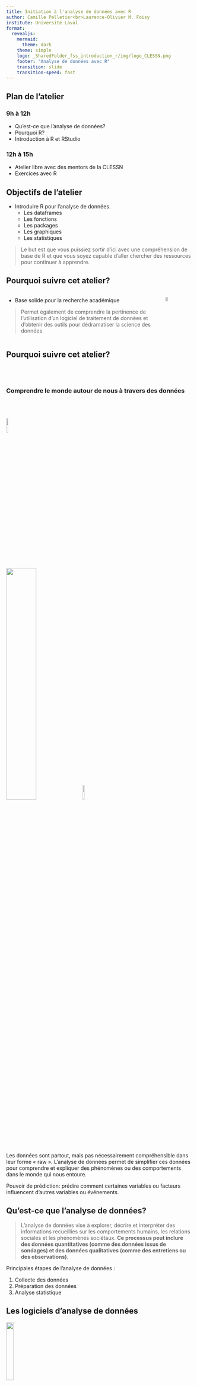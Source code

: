 ```yaml
---
title: Initiation à l'analyse de données avec R 
author: Camille Pelletier<br>Laurence-Olivier M. Foisy
institute: Université Laval
format:
  revealjs:
    mermaid: 
      theme: dark
    theme: simple
    logo: _SharedFolder_fss_introduction_r/img/logo_CLESSN.png
    footer: "Analyse de données avec R"
    transition: slide
    transition-speed: fast
---
```


## Plan de l'atelier{.smaller}

### 9h à 12h 
- Qu'est-ce que l'analyse de données?
- Pourquoi R?
- Introduction à R et RStudio


### 12h à 15h
- Atelier libre avec des mentors de la CLESSN 
- Exercices avec R

## Objectifs de l'atelier{.smaller}

- Introduire R pour l'analyse de données.
  - Les dataframes
  - Les fonctions
  - Les packages 
  - Les graphiques
  - Les statistiques

> Le but est que vous puissiez sortir d'ici avec une compréhension de base de R et que vous soyez capable d'aller chercher des ressources pour continuer à apprendre.

## Pourquoi suivre cet atelier?{.smaller} 

::::{.columns}

:::{.column width="70%"}

- Base solide pour la recherche académique

> Permet également de comprendre la pertinence de l'utilisation d'un logiciel de traitement de données et d'obtenir des outils pour dédramatiser la science des données

:::

:::{.column}

![](_SharedFolder_fss_introduction_r/img/science.png){.absolute top=150 left=800 width="30%"}
:::

::::

## Pourquoi suivre cet atelier?{.smaller}

<br><br>

### Comprendre le monde autour de nous à travers des données

<br><br>

![](_SharedFolder_fss_introduction_r/img/binoculars.png){.absolute top=430 left=600 width="10%"} 

![](_SharedFolder_fss_introduction_r/img/data.png){.absolute top=300 left=800 width="40%"}
![](_SharedFolder_fss_introduction_r/img/citizen.jpg){.absolute top=470 left=470 width="10%"}


:::{.notes}
Les données sont partout, mais pas nécessairement compréhensible dans leur forme « raw ». L'analyse de données permet de simplifier ces données pour comprendre et expliquer des phénomènes ou des comportements dans le monde qui nous entoure.

Pouvoir de prédiction: prédire comment certaines variables ou facteurs influencent d’autres variables ou événements. 
:::


## Qu'est-ce que l'analyse de données?{.smaller}

> L'analyse de données vise à explorer, décrire et interpréter des informations recueillies sur les comportements humains, les relations sociales et les phénomènes sociétaux. **Ce processus peut inclure des données quantitatives (comme des données issus de sondages) et des données qualitatives (comme des entretiens ou des observations)**.

::: {.incremental}
Principales étapes de l'analyse de données :

1. Collecte des données
2. Préparation des données
3. Analyse statistique
:::


## Les logiciels d'analyse de données{.smaller}

![](https://upload.wikimedia.org/wikipedia/commons/e/ea/SPSS_logo.svg){.absolute top=400 left=100 width="20%"}

![](https://upload.wikimedia.org/wikipedia/commons/7/79/Stata_logo_med_blue.png){.absolute top=150 left=800 width="20%"}

![](https://upload.wikimedia.org/wikipedia/commons/thumb/c/c3/Python-logo-notext.svg/800px-Python-logo-notext.svg.png){.absolute top=400 left=800 width="20%"}

![](https://upload.wikimedia.org/wikipedia/commons/thumb/1/1f/Julia_Programming_Language_Logo.svg/1024px-Julia_Programming_Language_Logo.svg.png){.absolute top=100 left=100 width="20%"}

![](https://upload.wikimedia.org/wikipedia/commons/thumb/1/1b/R_logo.svg/1024px-R_logo.svg.png){.absolute top=200 left=330 width="40%"}


## Pourquoi R?{.smaller}

![](https://upload.wikimedia.org/wikipedia/commons/thumb/1/1b/R_logo.svg/1024px-R_logo.svg.png){.absolute top=0 left=800 width="20%"}

<br><br>

### Open source

- Gratuit
- Collaboratif
- Communauté active
  - Stackoverflow
  - r-bloggers
- Adapté aux besoins des utilisateurs

:::{.notes}
Open source c'est un modèle de développement de logiciels où le code est accessible à tous. Dans un logiciel open source, ce code est publié publiquement, permettant à n'importe qui de le lire, le modifier, le partager, et l'améliorer.
:::

## Pourquoi R?{.smaller}

![](https://upload.wikimedia.org/wikipedia/commons/thumb/1/1b/R_logo.svg/1024px-R_logo.svg.png){.absolute top=0 left=800 width="20%"}

<br><br>

### Packages

- Offre une extension des fonctionnalités de base presque infinie
- Peux répondre à des besoins très spécifiques
- 21,744 packages sur CRAN (Comprehensive R Archive Network)
  - Principal dépôt où sont hébergés les packages R
- Beaucoup plus sur GitHub
  - En plus de CRAN, de nombreux chercheurs publient leurs packages sur GitHub, une plateforme de partage de code

:::{.notes}
Chaque tâche spécifique lié à l'analyse de donnéees peut être automatisé et facilité par R. Collègue récemment à la CLESSN catégorisé les code postaux à la main. 
:::

## Pourquoi R?{.smaller}

![](https://upload.wikimedia.org/wikipedia/commons/thumb/1/1b/R_logo.svg/1024px-R_logo.svg.png){.absolute top=0 left=800 width="20%"}

<br><br>

### Reproductibilité

- Rendre les analyses reproductibles
- Permet de partager les analyses
  - Les scripts R permettent de partager facilement le travail
- Permet de retracer les erreurs
- Partager le code
  - Encourage la transparence et la collaboration dans la recherche

## Pourquoi R?{.smaller}

![](https://upload.wikimedia.org/wikipedia/commons/thumb/1/1b/R_logo.svg/1024px-R_logo.svg.png){.absolute top=0 left=800 width="20%"}

<br><br>

### Très utilisé en science sociale

- Beaucoup de ressources
- Beaucoup de tutoriels orientés vers les sciences sociales
  - Datacamp
  - Coursera
  - Datanovia

#### Bref... important d'utiliser les mêmes outils que les chercheurs dans votre domaine

## La CLESSN{.smaller}

![](https://www.clessn.com/assets/img/logo-black.svg){.absolute top=330 left=630 width="30%"}
![](_SharedFolder_fss_introduction_r/img/yaduf.png){.absolute top=200 left=0 width="35%"}
Chaire de leadership en enseignement des sciences sociales numériques (CLESSN)


::::{.columns}

:::{.column width="50%"}
- Titulaire: Yannick Dufresne
:::

:::{.column width="50%"}
- Objectif: Développer des compétences en science des données pour les étudiants en sciences sociales à travers des projets de recherche et des formations
:::

::::

## Datagotchi{.smaller}

![](_SharedFolder_fss_introduction_r/img/datagotchi_usa.png){.absolute top=0 left=850 width="30%"}

- Application utilisant des variables lifestyles pour prédire le vote
- Utiliser R et l'analyse de données à travers ce projet:
  - Prototypage en Shiny
  - Nettoyage des données
  - Analyse factorielle
  - Régressions et modèles
  - Visualisation

## 

![](_SharedFolder_fss_introduction_r/img/datagotchi_graph.png){.absolute top=0 left=0 width="200%"}

::: {.r-stack}

![](_SharedFolder_fss_introduction_r/img/cartogram.png){.fragment .absolute top=0 left=0 width="200%"}

![](_SharedFolder_fss_introduction_r/img/turnout.png){.fragment .absolute top=0 left=0 width="200%"}

::: 

## R : Au-delà de l'analyse de données{.smaller}

- R ne se limite pas à l'analyse statistique, il peut aussi être utilisé pour développer des applications web interactives

![](_SharedFolder_fss_introduction_r/img/catalogue.png){absolute top=0 left=0 width="20%"}

## Mais derrière tout ça... R{.smaller}

- Voici l'envers du décor : 

![](_SharedFolder_fss_introduction_r/img/catalogue_code.png){absolute top=0 left=0 width="20%"}

## Analyse textuelle

- Analyse de ton. 
  - Est-ce que le texte est positif ou négatif?
- Catégorisation de texte 
  - Est-ce que le texte parle de politique, de santé, de sport?
- Analyse d'image
- Transcription audio

## Installer R et RStudio

- C'est quoi la différence entre R et RStudio?
- R est le moteur, RStudio est l'interface
- RStudio facilite l'utilisation de R
- RStudio est un IDE (Integrated Development Environment)

[Installer R](https://cran.r-project.org/)
[Installer RStudio](https://www.rstudio.com/products/rstudio/download/)

## Une fois dans RStudio

Les quatre fenêtres de RStudio
Comment écrire du code dans RStudio

- Console
- Environment
- Files
- Plots

## Concept important : Le chemin d'arborescence{.smaller}

- À tout moment vous devez savoir où vous êtes dans votre ordinateur pour pouvoir importer des données, exporter des graphiques ou mettre des fichiers en relation. 
- Votre R est toujours ouvert dans un dossier, et donc vous devez savoir où il est pour pouvoir importer des données.
- La fonction `getwd()` dans R permet de savoir où vous êtes

![](_SharedFolder_fss_introduction_r/img/chemin_arbo.png){.absolute top=400 left=75 width="80%"}

## Concept important : Planifier avant de coder{.smaller} 

La plus grosse erreur est de commencer à écrire du code sans savoir ce que vous voulez faire.

<<<<<<< HEAD
=======
- Clarifer vos objectifs: Qu'est-ce que vous voulez faire?
  - Nettoyer des données?
  - Faire un graphique?

Les possibilités sont infinies, donc il est important de savoir où vous voulez aller.

## Concept important : Décomposer le problème{.smaller}

- Une fois que vous savez ce que vous voulez faire, il est important de décomposer le problème en petites étapes.
- Un script R pour une seule tâche
  - Bien nommer vos scripts pour savoir ce qu'ils font
  - Exemple: `nettoyage_donnees.R`, `graphique.R`
- Chaque script doit être clair et facile à comprendre
- Commenter votre code

>>>>>>> 02a1c5453c6a2f62b214a389195c1a2b115624b0
## Importer des données{.smaller}

Les données sont souvent dans des fichiers Excel, CSV, ou autres.

On utilise des fonctions comme read.csv() pour lire les fichiers et on assigne l'opération à un objet.

- `df <- read.csv("chemin/vers/data.csv")`

Dans cette ligne de code il y a plusieurs éléments importants:

- `df` est le nom de l'objet. Dans ce cas-ci, c'est un dataframe.
- `<-` est l'opérateur d'assignation
- `read.csv()` est la fonction qui permet de lire le fichier
- `"chemin/vers/data.csv"` est l'argument qui est passée à la fonction. Ici il s'agit du chemin vers le fichier

Il y a deux façons de spécifier le chemin:
- Absolu: `/Users/username/Documents/projet/data/data.csv`
- Relatif: `data/data.csv`

## Importer des données

Autres fonctions pour importer des données dépendamment du format:

- `df <- readxl::read_excel("chemin/vers/data.xlsx")`
- `df <- readRDS("chemin/vers/data.rds")`

## L'analyse descriptive des données

- Qu'est-ce que c'est?

- table()
- names()
- hist()
- print()
- summary()

## Manipulation de données{.smaller}

- Tidyverse
  - dplyr
  - tidyr

- Plusieurs fonctions pour manipuler les données
  - filter()
  - select()
  - mutate()
  - group_by()
  - summarize()

## Représentation graphique des données{.smaller}

### Principes généraux de la visualisation

- Montrer les données
- Choisir des visualisations appropriées : Quelles informations seront utiles ?
- Réduire le bruit visuel
  - Peut déformer les données et être source de distraction
- Éviter les graphiques « spaghetti »
- Commencer par du gris
- Utiliser les couleurs de manière efficace
- Ratio encre/information

## Représentation graphique des données{.smaller}

- ggplot2
  - Les layers
  - Les geom
- Shiny
  - Créer des applications interactives

## Analyse statistique

- Les régressions
- Les tests statistiques
- Les modèles

## Tableaux de régression

- modelsummary

## Bonnes pratiques

- Comment nommer vos objets
- Comment commenter votre code
- Comment organiser votre code
- Comment partager votre code

## Git{.smaller}

::::{.columns}

:::{.column width=50%}

- Créé par Linus Torvalds en 2005
- Gestion de version
- Permet de suivre l'évolution d'un projet
- Utile pour tout ce qui est texte, incluant les articles et les présentations
- Enregistre tous les changements faits depuis la création du projet (.git)
- Reproductibilité et transparence

:::

:::{.column width=50%}

![](img/meme_versions.jpg)

:::

::::

## Important

- Télécharger et installer Git depuis [git-scm.com](git-scm.com)

- Configurer git avant de commencer à l'utiliser

  - Dans le terminal:

```bash
git config --global user.name "username"
git config --global user.email votre@email.com
git config --global credential.helper store
```
<!--`-->

## Git{.smaller transition="none"}

![](img/git.png)

## GitHub{.smaller transition="none"}

![](img/git_github.png)


## GitHub

- GitHub = Git + Internet

- Plateforme de développement collaboratif
- Héberge des projets Git
- Acheté par Microsoft pour 7.5 milliards de dollars
- Lieu d'entreposage de plusieurs projets open source

## Ajouter vos accès{.smaller}

- Créer un compte GitHub :
- Générer un token d'accès classique :
    - Connectez-vous à GitHub et allez dans vos Paramètres.
    - Dans la section Developer Settings, cliquez sur Personal Access Tokens, puis sur Tokens (classic).
    - Créez un nouveau token en cliquant sur Generate new token (classic).
    - Choisissez la durée illimité et donnez tous les accès        
    - Copiez le token généré, car vous ne pourrez plus le visualiser après avoir quitté cette page.
    
- Quand Git demandera un identifiant et un mot de passe, entrez :
    - Identifiant : votre nom d'utilisateur GitHub.
    - Mot de passe : collez le token que vous avez généré.

## Comment l'utiliser?{.smaller}

1. Cloner un projet existant sur votre ordinateur.
  - Ce projet est maintenant un dossier sur votre ordinateur. Vous pouvez le modifier, le supprimer, le déplacer, etc.


```bash
git clone https://lien/vers/repo.git
```
<!--`-->

2. Modifier le projet, ajouter des fichiers, etc.

```bash
git pull 
git add votre_fichier_1 votre_fichier_2
git commit -m "Message de commit"
git push
```
<!--`-->

## Organiser votre répertoire et placer vos données{.smaller}

```bash
/MonProjet
├── data/                
│   ├── raw_data.csv      
│   └── cleaned_data.csv  
├── scripts/             
│   ├── analyse.R         
│   └── visualization.R   
├── results/             
│   ├── summary_statistics.csv  
│   └── plots/                  
│       └── data_distribution.png  
├── docs/                
│   ├── methodology.md    
│   ├── references.bib    
│   └── project_presentation.qmd  
└── README.md            
```
<!--`-->

## Apprendre plus de R{.smaller} 

- swirl
- Datacamp
- R4DS (R for Data Science)
- Advanced R


## Ressources

Quoi faire quand ça ne fonctionne pas?

- ChatGPT
- Réessayer ChatGPT
- La documentation de R
- Google

## Conclusion
